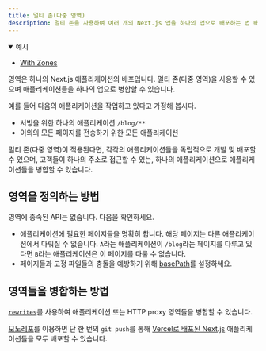 ```yaml
---
title: 멀티 존(다중 영역)
description: 멀티 존을 사용하여 여러 개의 Next.js 앱을 하나의 앱으로 배포하는 법 배우기.
---
```


<details open>
  <summary>예시</summary>

- [With Zones](https://github.com/vercel/next.js/tree/canary/examples/with-zones)

</details>

영역은 하나의 Next.js 애플리케이션의 배포입니다. 멀티 존(다중 영역)을 사용할 수 있으며 애플리케이션들을 하나의 앱으로 병합할 수 있습니다.

예를 들어 다음의 애플리케이션을 작업하고 있다고 가정해 봅시다.

- 서빙을 위한 하나의 애플리케이션 `/blog/**`
- 이외의 모든 페이지를 전송하기 위한 모든 애플리케이션

멀티 존(다중 영역)이 적용된다면, 각각의 애플리케이션들을 독립적으로 개발 및 배포할 수 있으며, 고객들이 하나의 주소로 접근할 수 있는, 하나의 애플리케이션으로 애플리케이션들을 병합할 수 있습니다.

## 영역을 정의하는 방법

영역에 종속된 API는 없습니다. 다음을 확인하세요.

- 애플리케이션에 필요한 페이지들을 명확히 합니다. 해당 페이지는 다른 애플리케이션에서 다뤄질 수 없습니다. `A`라는 애플리케이션이 `/blog`라는 페이지를 다루고 있다면 `B`라는 애플리케이션은 이 페이지를 다룰 수 없습니다.
- 페이지들과 고정 파일들의 충돌을 예방하기 위해 [basePath](/docs/app/api-reference/next-config-js/basePath)를 설정하세요.

## 영역들을 병합하는 방법

[`rewrites`](/docs/pages/api-reference/next-config-js/rewrites)를 사용하여 애플리케이션 또는 HTTP proxy 영역들을 병합할 수 있습니다.

[모노레포](https://vercel.com/blog/monorepos-are-changing-how-teams-build-software?utm_source=next-site&utm_medium=docs&utm_campaign=next-website)를 이용하면 단 한 번의 `git push`를 통해 [Vercel로 배포된 Next.js](https://vercel.com?utm_source=next-site&utm_medium=docs&utm_campaign=next-website) 애플리케이션들을 모두 배포할 수 있습니다.
